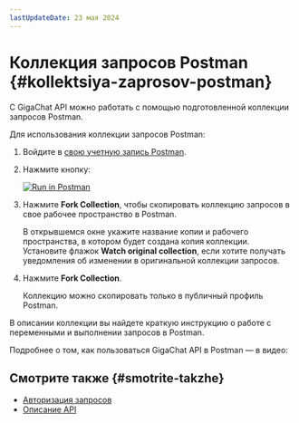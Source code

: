 ```yaml
---
lastUpdateDate: 23 мая 2024
---
```


# Коллекция запросов Postman {#kollektsiya-zaprosov-postman}

С GigaChat API можно работать с помощью подготовленной коллекции запросов Postman.

Для использования коллекции запросов Postman:

1. Войдите в [свою учетную запись Postman](https://identity.getpostman.com/login).
2. Нажмите кнопку:
   
   [![Run in Postman](https://run.pstmn.io/button.svg)](https://god.gw.postman.com/run-collection/25485331-52bf7d83-c313-4517-9389-4d2eb361facd?action=collection%2Ffork&source=rip_markdown&collection-url=entityId%3D25485331-52bf7d83-c313-4517-9389-4d2eb361facd%26entityType%3Dcollection%26workspaceId%3Db6b5a2f3-c445-415b-a5db-62a8d0564dd6)

3. Нажмите **Fork Collection**, чтобы скопировать коллекцию запросов в свое рабочее пространство в Postman.

   В открывшемся окне укажите название копии и рабочего пространства, в котором будет создана копия коллекции. Установите флажок **Watch original collection**, если хотите получать уведомления об изменении в оригинальной коллекции запросов.

4. Нажмите **Fork Collection**.

   Коллекцию можно скопировать только в публичный профиль Postman.

В описании коллекции вы найдете краткую инструкцию о работе с переменными и выполнении запросов в Postman.

Подробнее о том, как пользоваться GigaChat API в Postman — в видео:

<EmbedVideo url="https://www.youtube.com/watch?v=6xY6alEviVE" />

## Смотрите также {#smotrite-takzhe}

* [Авторизация запросов](/ru/gigachat/api/reference/rest/gigachat-api)
* [Описание API](/ru/gigachat/api/reference/rest/gigachat-api)